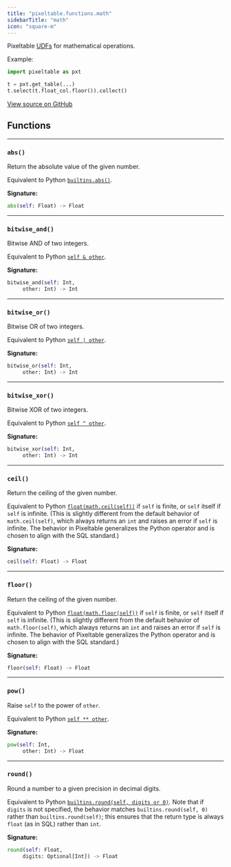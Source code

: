 ```yaml
---
title: "pixeltable.functions.math"
sidebarTitle: "math"
icon: "square-m"
---
```


Pixeltable [UDFs](https://pixeltable.readme.io/docs/user-defined-functions-udfs) for mathematical operations.

Example:

``` python
import pixeltable as pxt

t = pxt.get_table(...)
t.select(t.float_col.floor()).collect()
```


<a href="https://github.com/pixeltable/pixeltable/blob/main/pixeltable/functions/math.py#L0" target="_blank">View source on GitHub</a>

## Functions


---

### `abs()`

Return the absolute value of the given number.


Equivalent to Python [`builtins.abs()`](https://docs.python.org/3/library/functions.html#abs).


**Signature:**

```python
abs(self: Float) -> Float
```


---

### `bitwise_and()`

Bitwise AND of two integers.


Equivalent to Python [`self & other`](https://docs.python.org/3/library/stdtypes.html#bitwise-operations-on-integer-types).


**Signature:**

```python
bitwise_and(self: Int,
     other: Int) -> Int
```


---

### `bitwise_or()`

Bitwise OR of two integers.


Equivalent to Python [`self | other`](https://docs.python.org/3/library/stdtypes.html#bitwise-operations-on-integer-types).


**Signature:**

```python
bitwise_or(self: Int,
     other: Int) -> Int
```


---

### `bitwise_xor()`

Bitwise XOR of two integers.


Equivalent to Python [`self ^ other`](https://docs.python.org/3/library/stdtypes.html#bitwise-operations-on-integer-types).


**Signature:**

```python
bitwise_xor(self: Int,
     other: Int) -> Int
```


---

### `ceil()`

Return the ceiling of the given number.


Equivalent to Python [`float(math.ceil(self))`](https://docs.python.org/3/library/math.html#math.ceil) if `self` is finite, or `self` itself if `self` is infinite. (This is slightly different from the default behavior of `math.ceil(self)`, which always returns an `int` and raises an error if `self` is infinite. The behavior in Pixeltable generalizes the Python operator and is chosen to align with the SQL standard.)


**Signature:**

```python
ceil(self: Float) -> Float
```


---

### `floor()`

Return the ceiling of the given number.


Equivalent to Python [`float(math.floor(self))`](https://docs.python.org/3/library/math.html#math.ceil) if `self` is finite, or `self` itself if `self` is infinite. (This is slightly different from the default behavior of `math.floor(self)`, which always returns an `int` and raises an error if `self` is infinite. The behavior of Pixeltable generalizes the Python operator and is chosen to align with the SQL standard.)


**Signature:**

```python
floor(self: Float) -> Float
```


---

### `pow()`

Raise `self` to the power of `other`.


Equivalent to Python [`self ** other`](https://docs.python.org/3/library/functions.html#pow).


**Signature:**

```python
pow(self: Int,
     other: Int) -> Float
```


---

### `round()`

Round a number to a given precision in decimal digits.


Equivalent to Python [`builtins.round(self, digits or 0)`](https://docs.python.org/3/library/functions.html#round). Note that if `digits` is not specified, the behavior matches `builtins.round(self, 0)` rather than `builtins.round(self)`; this ensures that the return type is always `float` (as in SQL) rather than `int`.


**Signature:**

```python
round(self: Float,
     digits: Optional[Int]) -> Float
```

